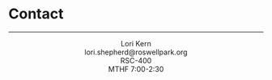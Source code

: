 # Contact

---

<div style="text-align: center;">
Lori Kern <br>
lori.shepherd@roswellpark.org <br>
RSC-400 <br>
MTHF 7:00-2:30  
</div>